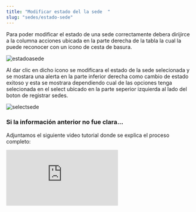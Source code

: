```yaml
---
title: "Modificar estado del la sede  "
slug: "sedes/estado-sede"
---
```



<Tabs>
  <TabItem label="Endpoint">
    <ApiEndpoint url={`${API_BASE_URL}admin/sedes`} />
  </TabItem>
</Tabs>

Para poder modificar el estado de una sede correctamente debera dirijirce a la columna acciones ubicada en la parte derecha de la tabla la cual la puede reconocer con un icono de cesta de basura.

<Image src={estadoasede} alt="estadoasede" width={3148} height={2270} />

Al dar clic en dicho icono se modificara el estado de la sede selecionada y se mostara una alerta en la parte inferior derecha como cambio de estado exitoso y esta se mostrara dependiendo cual de las opciones tenga selecionada en el select ubicado en la parte seperior izquierda al lado del boton de registrar sedes.

<Image src={selectsede} alt="selectsede" width={3148} height={2270} />

### Si la información anterior no fue clara...

Adjuntamos el siguiente video tutorial donde se explica el proceso completo:

<div style={{ display: "flex", justifyContent: "center" }}>
  <iframe
    style={{ height: "500px", width: "100%" }}
    src="https://www.youtube.com/embed/0iz_GViiQxo"
    title="Tutorial"
    frameBorder="0"
    allow="accelerometer; autoplay; clipboard-write; encrypted-media; gyroscope; picture-in-picture"
    allowFullScreen
  ></iframe>
</div>
